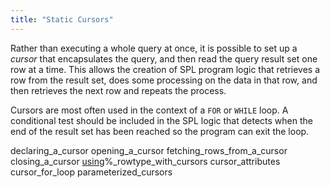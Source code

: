 ```yaml
---
title: "Static Cursors"
---
```


<div id="static_cursors" class="registered_link"></div>


Rather than executing a whole query at once, it is possible to set up a *cursor* that encapsulates the query, and then read the query result set one row at a time. This allows the creation of SPL program logic that retrieves a row from the result set, does some processing on the data in that row, and then retrieves the next row and repeats the process.

Cursors are most often used in the context of a `FOR` or `WHILE` loop. A conditional test should be included in the SPL logic that detects when the end of the result set has been reached so the program can exit the loop.

<div class="toctree" data-maxdepth="3">

declaring_a_cursor opening_a_cursor fetching_rows_from_a_cursor closing_a_cursor [using]()%_rowtype_with_cursors cursor_attributes cursor_for_loop parameterized_cursors

</div>
